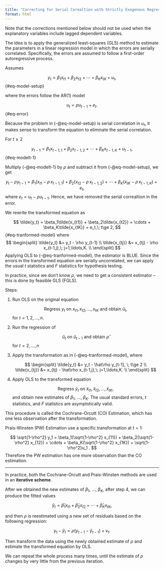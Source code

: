 ```yaml
---
title: "Correcting for Serial Corealtion with Strictly Exogenous Regressors"
format: html
---
```


Note that the corrections mentioned below should not be used when the explanatory variables include lagged dependent variables.

The idea is to apply the generalized least-squares (GLS) method to estimate the parameters in a linear regression model in which the errors are serially correlated. Specifically, the errors are assumed to follow a first-order autoregressive process.

Assumes 

$$
y_t = \beta_1x_{t1} + \beta_2x_{t2} + \cdots + \beta_Kx_{tK} + u_t ,
$$ {#eq-model-setup}

where the errors follow the AR(1) model

$$
u_t = \rho u_{t-1} + e_t .
$$ {#eq-error}

Because the problem in (-@eq-model-setup) is serial correlation in $u_t,$ it makes sense to transform the equation to eliminate the serial correlation.

For $t\ge 2$

$$
y_{t-1} = \beta_1x_{t-1,1} + \beta_2x_{t-1,2} + \cdots + \beta_Kx_{t-1,K} + u_{t-1} ,
$$ {#eq-modelt-1}

Multiply (-@eq-modelt-1) by $\rho$ and subtract it from (-@eq-model-setup), we get

$$
y_t - \rho y_{t-1} = \beta_1(x_{t1} - \rho\, x_{t-1,1}) + \beta_2(x_{t2} - \rho\, x_{t-1,2}) + \cdots + \beta_K(x_{tK} - \rho\, x_{t-1,K}) + e_t ,
$$
where $e_t = u_t - \rho u_{t-1}.$ Hence, we have removed the serial correaltion in the error.

We rewrite the transformed equation as

$$
\tilde{y_t} = \beta_1\tilde{x_{t1}} + \beta_2\tilde{x_{t2}} + \cdots + \beta_K\tilde{x_{tK}} + e_t,\; t\ge 2,
$${#eq-tranformed-model}
where
$$
\begin{split}
\tilde{y_t} &= y_t - \rho y_{t-1} \\
\tilde{x_{tj}} &= x_{tj} - \rho x_{t-1,j},\; j=1,\ldots,K. \\
\end{split}
$$
Applying OLS to (-@eq-tranformed-model), the estimator is BLUE. Since the errors in the transformed equation are serially uncorrelated, we can apply the usual $t$ statistics and $F$ statistics for hypothesis testing.


In practice, since we don't know $\rho,$ we need to get a consistent estimator -- this is done by feasible GLS (FGLS).

Steps:

1. Run OLS on the original equation

    $$
    \text{Regress } y_t \text{ on } x_{t1},x_{t2},\ldots,x_{tK} \text{ and obtain } \hat{u}_t ,
    $$
    for $t=1,2,\ldots,n.$

2. Run the regression of 

    $$
    \hat{u}_t \text{ on } \hat{u}_{t-1} \text{ and obtain } \hat{\rho}
    $$
    for $t=2,\ldots,n$

3. Apply the transformation as in (-@eq-tranformed-model), where

    $$
    \begin{split}
    \tilde{y_t} &= y_t - \hat\rho y_{t-1}, \; t\ge 2 \\
    \tilde{x_{tj}} &= x_{tj} - \hat\rho x_{t-1,j},\; j=1,\ldots,K. \\
    \end{split}
    $$

4. Apply OLS to the transformed equation

    $$
    \text{Regress } \tilde{y}_t \text{ on } \tilde{x}_{t1}, \tilde{x}_{t2}, \ldots, \tilde{x}_{tK} ,
    $$
    and obtain new estimates of $\beta_1,$ $\ldots,$ $\beta_K.$ The usual standard errors, $t$ statistics, and $F$ statistics are asymptotically valid.


This procedure is called the Cochrane-Orcutt (CO) Estimation, which has one less observation after the transformation.


Prais-Winsten (PW) Estimation use a specific transformation at $t=1:$

$$
\sqrt{1-\rho^2} y_1  = \beta_1(\sqrt{1-\rho^2} x_{11}) + \beta_2(\sqrt{1-\rho^2} x_{12}) + \cdots + \beta_K(\sqrt{1-\rho^2} x_{1K}) + \sqrt{1-\rho^2}u_1 .
$$
Therefore the PW estimation has one more observation than the CO estimation. 

--------------------------------------------------------------------------------

In practice, both the Cochrane-Orcutt and Prais-Winsten methods are used in an **iterative scheme**. 

After we obtained the new estimates of $\beta_1,$ $\ldots,$ $\beta_K,$ after step 4, we can produce the fitted values

$$
\hat{y}_t = \hat\beta_1x_{t1} + \hat\beta_2x_{t2} + \cdots + \hat\beta_Kx_{tK} ,
$$

and then $\rho$ is reestimated using a new set of residuals based on the following regression:

$$
y_t - \hat y_t = \rho(y_{t-1}-\hat y_{t-1}) + v_t .
$$

Then transform the data using the newly obtained estimate of $\rho$ and estimate the transformed equation by OLS. 

We can repeat the whole process many times, until the estimate of $\rho$ changes by very little from the previous iteration.














